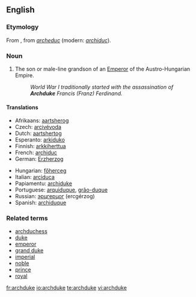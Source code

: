 ==English==

===Etymology===
From {{MF.}}, from {{OF.}} ''[[archeduc]]'' (modern: ''[[archiduc]]'').

===Noun===
{{wikipedia}}
{{en-noun}}

# The son or male-line grandson of an [[Emperor]] of the Austro-Hungarian Empire.
#: ''World War I traditionally started with the assassination of '''Archduke''' Francis (Franz) Ferdinand.''

====Translations====
{{top}}
*Afrikaans: [[aartsherog]]
*Czech: [[arcivévoda]] {{m}}
*Dutch: [[aartshertog]]
*Esperanto: [[arkiduko]]
*Finnish: [[arkkiherttua]]
*French: [[archiduc]] {{m}}
*German: [[Erzherzog]]
{{mid}}
*Hungarian: [[főherceg]]
*Italian: [[arciduca]]
*Papiamentu: [[archiduke]]
*Portuguese: [[arquiduque]], [[grão-duque]]
*Russian: [[эрцгерцог]] (ercgérzog) {{m}}
*Spanish: [[archiduque]]
{{bottom}}

===Related terms===
*[[archduchess]]
*[[duke]]
*[[emperor]]
*[[grand duke]]
*[[imperial]]
*[[noble]]
*[[prince]]
*[[royal]]

[[fr:archduke]]
[[io:archduke]]
[[te:archduke]]
[[vi:archduke]]